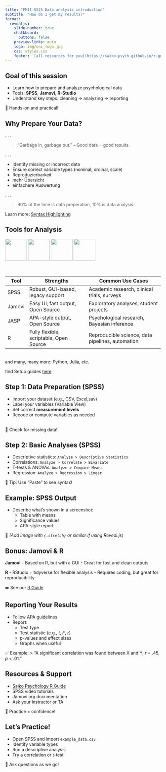 ```yaml
---
title: "FMII-SS25 Data analysis introduction"
subtitle: "How do I get my results?"
format:
  revealjs: 
    slide-number: true
    chalkboard: 
      buttons: false
    preview-links: auto
    logo: img/uni_logo.jpg
    css: styles.css
    footer: '[all resources for you](https://saiko-psych.github.io/r-guide/)'
---
```



## **Goal of this session**

- Learn how to prepare and analyze psychological data
- Tools: **SPSS**, **Jamovi**, **R-Studio**
- Understand key steps: cleaning → analyzing → reporting

🧰 Hands-on and practical!


## Why Prepare Your Data?

. . .

> “Garbage in, garbage out.” – Good data = good results.

. . .

- Identify missing or incorrect data
- Ensure correct variable types (nominal, ordinal, scale)
- Reproduzierbarkeit
- mehr Übersicht
- einfachere Auswertung

. . . 

> 90% of the time is data preperation, 10% is data analysis


::: footer
Learn more: [Syntax Highlighting](https://{{< meta prerelease-subdomain >}}quarto.org/docs/output-formats/html-code.html#highlighting)
:::


## Tools for Analysis

![](img/spss_logo.png){.absolute top="0" left="550" width="70" height="70"}
![](img/Jamovi_logo.png){.absolute top="0" left="650" width="70" height="70"}
![](img/jasp_logo.svg){.absolute top="0" left="750" width="70" height="70"}
![](img/RStudio.svg){.absolute top="0" left="850" width="70" height="70"}

<br>
<div class="table-small">

| Tool   | Strengths                          | Common Use Cases                            |
|--------|------------------------------------|---------------------------------------------|
| SPSS   | Robust, GUI-based, legacy support  | Academic research, clinical trials, surveys |
| Jamovi | Easy UI, fast output, Open Source               | Exploratory analyses, student projects      |
| JASP   | APA-style output, Open Source  | Psychological research, Bayesian inference  |
| R      | Fully flexible, scriptable, Open Source          | Reproducible science, data pipelines, automation |

</div>
<br><span class="small-text"> and many, many more: Python, Julia, etc.

::: footer
find Setup guides [here]()
:::


## Step 1: Data Preparation (SPSS)

- Import your dataset (e.g., CSV, Excel,sav)
- Label your variables (Variable View)
- Set correct **measurement levels**
- Recode or compute variables as needed

<br>
📌 Check for missing data!


## Step 2: Basic Analyses (SPSS)

- Descriptive statistics: `Analyze > Descriptive Statistics`
- Correlations: `Analyze > Correlate > Bivariate`
- T-tests & ANOVAs: `Analyze > Compare Means`
- Regression: `Analyze > Regression > Linear`

📝 Tip: Use "Paste" to see syntax!



## Example: SPSS Output

- Describe what's shown in a screenshot:
  - Table with means
  - Significance values
  - APA-style report

📸 *(Add image with `{.stretch}` or similar if using Reveal.js)*



## Bonus: Jamovi & R

**Jamovi**
- Based on R, but with a GUI
- Great for fast and clean outputs

**R**
- RStudio + tidyverse for flexible analysis
- Requires coding, but great for reproducibility

➡️ See our [R Guide](https://saiko-psych.github.io/r-guide/)


## Reporting Your Results

- Follow APA guidelines
- Report:
  - Test type
  - Test statistic (e.g., *t*, *F*, *r*)
  - p-values and effect sizes
  - Graphs when useful

✅ Example:
> "A significant correlation was found between X and Y, *r* = .45, *p* < .01."


## Resources & Support

- [Saiko Psychology R Guide](https://saiko-psych.github.io/r-guide/)
- SPSS video tutorials
- Jamovi.org documentation
- Ask your instructor or TA

🧠 Practice = confidence!



## Let's Practice!

- Open SPSS and import `example_data.csv`
- Identify variable types
- Run a descriptive analysis
- Try a correlation or t-test

💬 Ask questions as we go!
